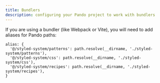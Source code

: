 ```yaml
---
title: Bundlers
description: configuring your Pando project to work with bundlers
---
```


If you are using a bundler (like Webpack or Vite), you will need to add aliases for Pando paths:

```tsx
alias: {
  '@/styled-system/patterns': path.resolve(__dirname, './styled-system/patterns'),
  '@/styled-system/css': path.resolve(__dirname, './styled-system/css'),
  '@/styled-system/recipes': path.resolve(__dirname, './styled-system/recipes'),
}
```
